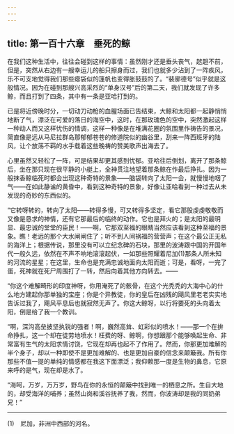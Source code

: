 ```yaml
---
---
---
```

title: 第一百十六章　垂死的鲸
---






在我们这种生活中，往往会碰到这样的事情：虽然刚才还是垂头丧气，趑趄不前，但是，突然从右边有一艘幸运儿的船只擦身而过，我们也就多少沾到了一阵疾风，乐不可支地觉得我们那些瘪袋似的篷帆也变得胀鼓鼓的了。“裴廓德号”似乎就是这般情况。因为在碰到那艘兴高采烈的“单身汉号”后的第二天，我们就发现了许多鲸，而且打到了四条，其中有一条是亚哈打到的。

已是将近傍晚时分，一切动刀动枪的血腥场面已告结束，大鲸和太阳都一起静悄悄地断了气，漂泛在可爱的落日的海空中，这时，在那玫瑰色的空中，突然激起这样一种动人而又这样忧伤的情调，这样一种像是在堆满花圈的氛围里作祷告的景况，简直像是远从马尼拉群岛那郁郁苍苍的修道院似的幽谷里，刮来一阵西班牙的陆风，让个放荡不羁的水手载着这些晚祷的赞美歌声出海去了。

心里虽然又轻松了一阵，可是结果却更其感到忧郁。亚哈往后倒划，离开了那条鲸后，坐在那只现在很平静的小艇上，全神贯注地望着那条鲸在作最后挣扎。因为一般抹香鲸临死时都会出现这种奇特的景象——脑袋转向了太阳一会，就慢慢地咽了气——在如此静谧的黄昏中，看到这种奇特的景象，好像让亚哈看到一种过去从未发现的奇妙的东西似的。

“它转呀转的，转向了太阳——转得多慢，可又转得多坚定，看它那股虔虔敬敬而又像是恳求的神情，还有它那最后的临终的动作。它也是拜火的；是太阳的最明显、最忠诚的堂堂的臣民！——啊，它那双至福的眼睛当然应该看到这种至福的景象。瞧！老远的那个大水闸闸住了；听不到人间祸福的营营声；在这个最公正无私的海洋上；根据传说，那里没有可以立纪念碑的石块，那里的波涛跟中国的开国年代一般久远，依然在不声不响地滚滚起伏，一如那些照耀着尼加(1)那条人所未知的河流的星星；在这里，生命也是充满忠诚地面向太阳而逝；可是，看呀，一完了蛋，死神就在死尸周围打了一转，然后向着其他方向转去。——

“你这个难解畸形的印度神呀，你用淹死了的骸骨，在这个光秃秃的大海中心的什么地方建起你那单独的宝座；你是个异教徒，你的皇后在凶残的飓风里老老实实地告诉过我了，飓风平息后也就寂然无声了。你这大鲸呀，以行将要死的头向着太阳，倒是给了我一个教训。

“啊，深沟高垒披坚执锐的强者！啊，巍然高耸、虹彩似的喷水！——那一个在拚命挣扎，这一个却在徒劳地喷水！枉费的呀、鲸啊，你想跟那个能够唤起生命、非常富有生气的太阳求情讨饶，它现在却再也起不了作用了。然而，你那更加难解的半个身子，却以一种即使不是更加难解的、也是更加自豪的信念来颠簸我。所有你那些不值一提的单纯的情感都在我这下面漂泛；我仰赖那一度是生物的鼻息，它原来呼的是气，现在却是水了。

“海呵，万岁，万万岁，野鸟在你的永恒的颠簸中找到唯一的栖息之所。生自大地的，却受海洋的哺养；虽然山岗和溪谷抚养了我，然而，你波涛却是我的同奶弟兄！”





* * *



(1)　尼加，非洲中西部的河名。